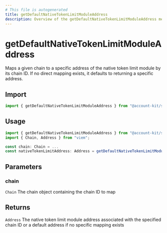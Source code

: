 ```yaml
---
# This file is autogenerated
title: getDefaultNativeTokenLimitModuleAddress
description: Overview of the getDefaultNativeTokenLimitModuleAddress method
---
```


# getDefaultNativeTokenLimitModuleAddress

Maps a given chain to a specific address of the native token limit module by its chain ID. If no direct mapping exists, it defaults to returning a specific address.

## Import

```ts
import { getDefaultNativeTokenLimitModuleAddress } from "@account-kit/smart-contracts";
```

## Usage

```ts
import { getDefaultNativeTokenLimitModuleAddress } from "@account-kit/smart-contracts";
import { Chain, Address } from "viem";

const chain: Chain = ...
const nativeTokenLimitAddress: Address = getDefaultNativeTokenLimitModuleAddress(chain);
```

## Parameters

### chain

`Chain`
The chain object containing the chain ID to map

## Returns

`Address`
The native token limit module address associated with the specified chain ID or a default address if no specific mapping exists
